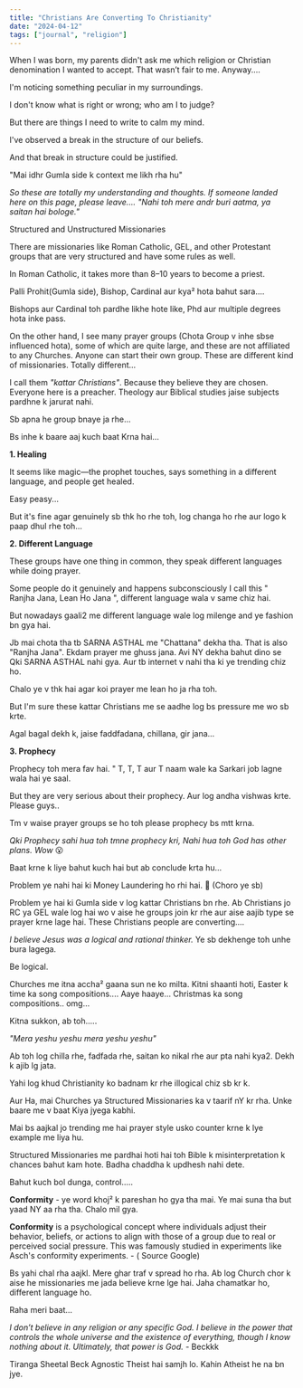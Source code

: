 ```yaml
---
title: "Christians Are Converting To Christianity"
date: "2024-04-12"
tags: ["journal", "religion"]
---
```


When I was born, my parents didn't ask me which religion or Christian denomination I wanted to accept. That wasn’t fair to me. Anyway....

I'm noticing something peculiar in my surroundings.

I don't know what is right or wrong; who am I to judge?

But there are things I need to write to calm my mind.

I've observed a break in the structure of our beliefs.

And that break in structure could be justified.

"Mai idhr Gumla side k context me likh rha hu"

_So these are totally my understanding and thoughts. If someone landed here on this page, please leave.... "Nahi toh mere andr buri aatma, ya saitan hai bologe."_

Structured and Unstructured Missionaries

There are missionaries like Roman Catholic, GEL, and other Protestant groups that are very structured and have some rules as well.

In Roman Catholic, it takes more than 8–10 years to become a priest.

Palli Prohit(Gumla side), Bishop, Cardinal aur kya² hota bahut sara....

Bishops aur Cardinal toh pardhe likhe hote like, Phd aur multiple degrees hota inke pass.

On the other hand, I see many prayer groups (Chota Group v inhe sbse influenced hota), some of which are quite large, and these are not affiliated to any Churches. Anyone can start their own group. These are different kind of missionaries. Totally different...

I call them _"kattar Christians"_. Because they believe they are chosen. Everyone here is a preacher. Theology aur Biblical studies jaise subjects pardhne k jarurat nahi.

Sb apna he group bnaye ja rhe...

Bs inhe k baare aaj kuch baat Krna hai...

**1. Healing**

It seems like magic—the prophet touches, says something in a different language, and people get healed.

Easy peasy...

But it's fine agar genuinely sb thk ho rhe toh, log changa ho rhe aur logo k paap dhul rhe toh...

**2. Different Language**

These groups have one thing in common, they speak different languages while doing prayer.

Some people do it genuinely and happens subconsciously I call this " Ranjha Jana, Lean Ho Jana ", different language wala v same chiz hai.

But nowadays gaali2 me different language wale log milenge and ye fashion bn gya hai.

Jb mai chota tha tb SARNA ASTHAL me "Chattana" dekha tha. That is also "Ranjha Jana". Ekdam prayer me ghuss jana. Avi NY dekha bahut dino se Qki SARNA ASTHAL nahi gya. Aur tb internet v nahi tha ki ye trending chiz ho.

Chalo ye v thk hai agar koi prayer me lean ho ja rha toh.

But I'm sure these kattar Christians me se aadhe log bs pressure me wo sb krte.

Agal bagal dekh k, jaise faddfadana, chillana, gir jana...

**3. Prophecy**

Prophecy toh mera fav hai. " T, T, T aur T naam wale ka Sarkari job lagne wala hai ye saal.

But they are very serious about their prophecy. Aur log andha vishwas krte. Please guys..

Tm v waise prayer groups se ho toh please prophecy bs mtt krna.

_Qki Prophecy sahi hua toh tmne prophecy kri,
Nahi hua toh God has other plans. Wow_ 😮

Baat krne k liye bahut kuch hai but ab conclude krta hu...

Problem ye nahi hai ki Money Laundering ho rhi hai. 🤣 (Choro ye sb)

Problem ye hai ki Gumla side v log kattar Christians bn rhe. Ab Christians jo RC ya GEL wale log hai wo v aise he groups join kr rhe aur aise aajib type se prayer krne lage hai. These Christians people are converting....

_I believe Jesus was a logical and rational thinker._ Ye sb dekhenge toh unhe bura lagega.

Be logical.

Churches me itna accha² gaana sun ne ko milta. Kitni shaanti hoti, Easter k time ka song compositions.... Aaye haaye...
Christmas ka song compositions.. omg...

Kitna sukkon, ab toh.....

_"Mera yeshu yeshu mera yeshu yeshu"_

Ab toh log chilla rhe, fadfada rhe, saitan ko nikal rhe aur pta nahi kya2. Dekh k ajib lg jata.

Yahi log khud Christianity ko badnam kr rhe illogical chiz sb kr k.

Aur Ha, mai Churches ya Structured Missionaries ka v taarif nY kr rha. Unke baare me v baat Kiya jyega kabhi.

Mai bs aajkal jo trending me hai prayer style usko counter krne k lye example me liya hu.

Structured Missionaries me pardhai hoti hai toh Bible k misinterpretation k chances bahut kam hote. Badha chaddha k updhesh nahi dete.

Bahut kuch bol dunga, control.....

**Conformity** - ye word khoj² k pareshan ho gya tha mai. Ye mai suna tha but yaad NY aa rha tha. Chalo mil gya.

**Conformity** is a psychological concept where individuals adjust their behavior, beliefs, or actions to align with those of a group due to real or perceived social pressure. This was famously studied in experiments like Asch's conformity experiments. - ( Source Google)

Bs yahi chal rha aajkl. Mere ghar traf v spread ho rha. Ab log Church chor k aise he missionaries me jada believe krne lge hai. Jaha chamatkar ho, different language ho.

Raha meri baat...

_I don’t believe in any religion or any specific God. I believe in the power that controls the whole universe and the existence of everything, though I know nothing about it.
Ultimately, that power is God._ - Beckkk

Tiranga Sheetal Beck Agnostic Theist hai samjh lo. Kahin Atheist he na bn jye.
